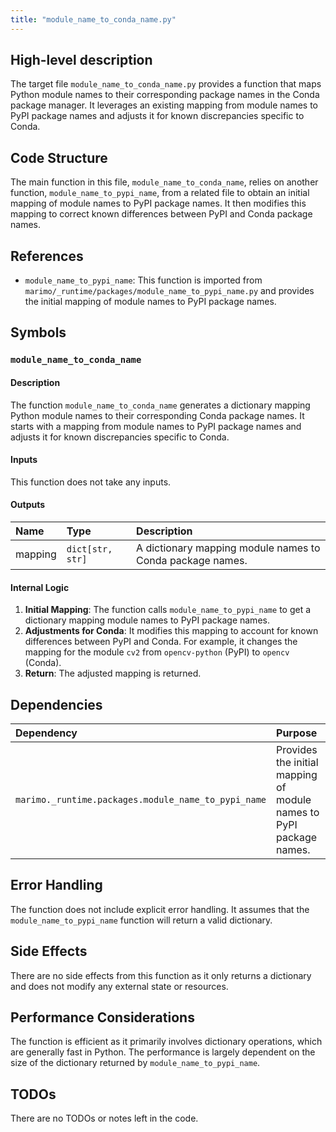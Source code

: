 ```yaml
---
title: "module_name_to_conda_name.py"
---
```


## High-level description

The target file `module_name_to_conda_name.py` provides a function that maps Python module names to their corresponding package names in the Conda package manager. It leverages an existing mapping from module names to PyPI package names and adjusts it for known discrepancies specific to Conda.

## Code Structure

The main function in this file, `module_name_to_conda_name`, relies on another function, `module_name_to_pypi_name`, from a related file to obtain an initial mapping of module names to PyPI package names. It then modifies this mapping to correct known differences between PyPI and Conda package names.

## References

- `module_name_to_pypi_name`: This function is imported from `marimo/_runtime/packages/module_name_to_pypi_name.py` and provides the initial mapping of module names to PyPI package names.

## Symbols

### `module_name_to_conda_name`
#### Description
The function `module_name_to_conda_name` generates a dictionary mapping Python module names to their corresponding Conda package names. It starts with a mapping from module names to PyPI package names and adjusts it for known discrepancies specific to Conda.

#### Inputs
This function does not take any inputs.

#### Outputs
| Name    | Type         | Description                                      |
|:--------|:-------------|:-------------------------------------------------|
| mapping | `dict[str, str]` | A dictionary mapping module names to Conda package names. |

#### Internal Logic
1. **Initial Mapping**: The function calls `module_name_to_pypi_name` to get a dictionary mapping module names to PyPI package names.
2. **Adjustments for Conda**: It modifies this mapping to account for known differences between PyPI and Conda. For example, it changes the mapping for the module `cv2` from `opencv-python` (PyPI) to `opencv` (Conda).
3. **Return**: The adjusted mapping is returned.

## Dependencies

| Dependency | Purpose |
|:-----------|:--------|
| `marimo._runtime.packages.module_name_to_pypi_name` | Provides the initial mapping of module names to PyPI package names. |

## Error Handling

The function does not include explicit error handling. It assumes that the `module_name_to_pypi_name` function will return a valid dictionary.

## Side Effects

There are no side effects from this function as it only returns a dictionary and does not modify any external state or resources.

## Performance Considerations

The function is efficient as it primarily involves dictionary operations, which are generally fast in Python. The performance is largely dependent on the size of the dictionary returned by `module_name_to_pypi_name`.

## TODOs

There are no TODOs or notes left in the code.